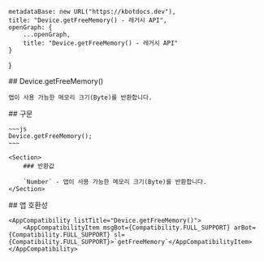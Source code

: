 
    metadataBase: new URL("https://kbotdocs.dev"),
    title: "Device.getFreeMemory() - 레거시 API",
    openGraph: {
        ...openGraph,
        title: "Device.getFreeMemory() - 레거시 API"
    }
}

<Section>
    ## Device.getFreeMemory()

    앱이 사용 가능한 메모리 크기(Byte)를 반환합니다.
</Section>
<Section>
    ## 구문

    ~~~js
    Device.getFreeMemory();
    ~~~

    <Section>
        ### 반환값

        `Number` - 앱이 사용 가능한 메모리 크기(Byte)를 반환합니다.
    </Section>
</Section>
<Section>
    ## 앱 호환성

    <AppCompatibility listTitle="Device.getFreeMemory()">
        <AppCompatibilityItem msgBot={Compatibility.FULL_SUPPORT} arBot={Compatibility.FULL_SUPPORT} sl={Compatibility.FULL_SUPPORT}>`getFreeMemory`</AppCompatibilityItem>
    </AppCompatibility>
</Section>